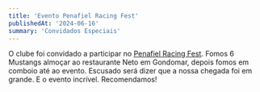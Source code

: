 ```yaml
---
title: 'Evento Penafiel Racing Fest'
publishedAt: '2024-06-16'
summary: 'Convidados Especiais'
---
```


O clube foi convidado a participar no [Penafiel Racing Fest](https://racingfest.pt/). Fomos 6 Mustangs almoçar ao restaurante Neto em Gondomar, depois fomos em comboio até ao evento. Escusado será dizer que a nossa chegada foi em grande. E o evento incrível. Recomendamos!
